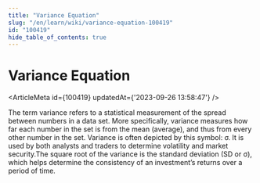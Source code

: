 ```yaml
---
title: "Variance Equation"
slug: "/en/learn/wiki/variance-equation-100419"
id: "100419"
hide_table_of_contents: true
---
```



# Variance Equation

<ArticleMeta id={100419} updatedAt={'2023-09-26 13:58:47'} />
<div className='border-solid border-b border-t-0 my-4 border-[var(--ifm-color-gray-300)]' />

The term variance refers to a statistical measurement of the spread between numbers in a data set. More specifically, variance measures how far each number in the set is from the mean (average), and thus from every other number in the set. Variance is often depicted by this symbol: σ. It is used by both analysts and traders to determine volatility and market security.The square root of the variance is the standard deviation (SD or σ), which helps determine the consistency of an investment’s returns over a period of time.
